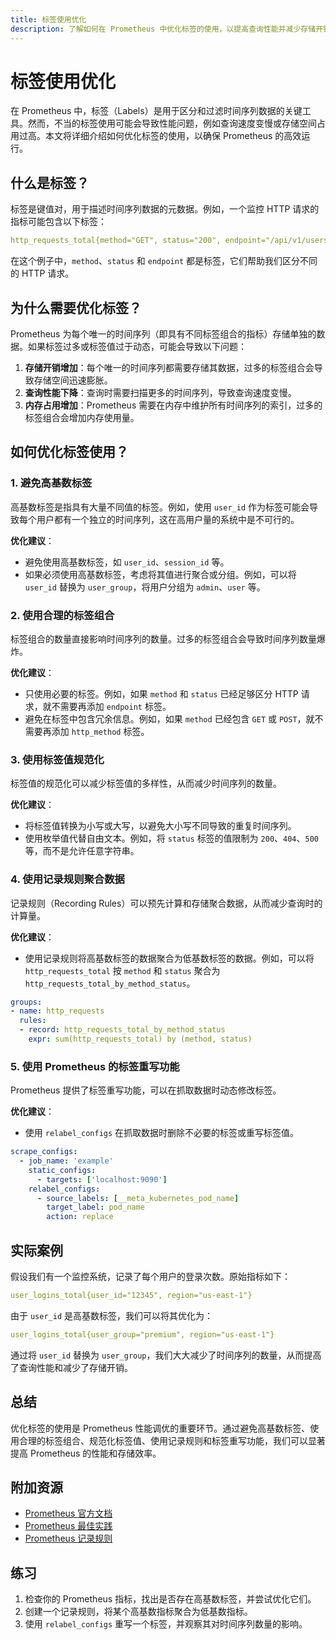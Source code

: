 ```yaml
---
title: 标签使用优化
description: 了解如何在 Prometheus 中优化标签的使用，以提高查询性能并减少存储开销。
---
```


# 标签使用优化

在 Prometheus 中，标签（Labels）是用于区分和过滤时间序列数据的关键工具。然而，不当的标签使用可能会导致性能问题，例如查询速度变慢或存储空间占用过高。本文将详细介绍如何优化标签的使用，以确保 Prometheus 的高效运行。

## 什么是标签？

标签是键值对，用于描述时间序列数据的元数据。例如，一个监控 HTTP 请求的指标可能包含以下标签：

```yaml
http_requests_total{method="GET", status="200", endpoint="/api/v1/users"}
```

在这个例子中，`method`、`status` 和 `endpoint` 都是标签，它们帮助我们区分不同的 HTTP 请求。

## 为什么需要优化标签？

Prometheus 为每个唯一的时间序列（即具有不同标签组合的指标）存储单独的数据。如果标签过多或标签值过于动态，可能会导致以下问题：

1. **存储开销增加**：每个唯一的时间序列都需要存储其数据，过多的标签组合会导致存储空间迅速膨胀。
2. **查询性能下降**：查询时需要扫描更多的时间序列，导致查询速度变慢。
3. **内存占用增加**：Prometheus 需要在内存中维护所有时间序列的索引，过多的标签组合会增加内存使用量。

## 如何优化标签使用？

### 1. 避免高基数标签

高基数标签是指具有大量不同值的标签。例如，使用 `user_id` 作为标签可能会导致每个用户都有一个独立的时间序列，这在高用户量的系统中是不可行的。

**优化建议**：
- 避免使用高基数标签，如 `user_id`、`session_id` 等。
- 如果必须使用高基数标签，考虑将其值进行聚合或分组。例如，可以将 `user_id` 替换为 `user_group`，将用户分组为 `admin`、`user` 等。

### 2. 使用合理的标签组合

标签组合的数量直接影响时间序列的数量。过多的标签组合会导致时间序列数量爆炸。

**优化建议**：
- 只使用必要的标签。例如，如果 `method` 和 `status` 已经足够区分 HTTP 请求，就不需要再添加 `endpoint` 标签。
- 避免在标签中包含冗余信息。例如，如果 `method` 已经包含 `GET` 或 `POST`，就不需要再添加 `http_method` 标签。

### 3. 使用标签值规范化

标签值的规范化可以减少标签值的多样性，从而减少时间序列的数量。

**优化建议**：
- 将标签值转换为小写或大写，以避免大小写不同导致的重复时间序列。
- 使用枚举值代替自由文本。例如，将 `status` 标签的值限制为 `200`、`404`、`500` 等，而不是允许任意字符串。

### 4. 使用记录规则聚合数据

记录规则（Recording Rules）可以预先计算和存储聚合数据，从而减少查询时的计算量。

**优化建议**：
- 使用记录规则将高基数标签的数据聚合为低基数标签的数据。例如，可以将 `http_requests_total` 按 `method` 和 `status` 聚合为 `http_requests_total_by_method_status`。

```yaml
groups:
- name: http_requests
  rules:
  - record: http_requests_total_by_method_status
    expr: sum(http_requests_total) by (method, status)
```

### 5. 使用 Prometheus 的标签重写功能

Prometheus 提供了标签重写功能，可以在抓取数据时动态修改标签。

**优化建议**：
- 使用 `relabel_configs` 在抓取数据时删除不必要的标签或重写标签值。

```yaml
scrape_configs:
  - job_name: 'example'
    static_configs:
      - targets: ['localhost:9090']
    relabel_configs:
      - source_labels: [__meta_kubernetes_pod_name]
        target_label: pod_name
        action: replace
```

## 实际案例

假设我们有一个监控系统，记录了每个用户的登录次数。原始指标如下：

```yaml
user_logins_total{user_id="12345", region="us-east-1"}
```

由于 `user_id` 是高基数标签，我们可以将其优化为：

```yaml
user_logins_total{user_group="premium", region="us-east-1"}
```

通过将 `user_id` 替换为 `user_group`，我们大大减少了时间序列的数量，从而提高了查询性能和减少了存储开销。

## 总结

优化标签的使用是 Prometheus 性能调优的重要环节。通过避免高基数标签、使用合理的标签组合、规范化标签值、使用记录规则和标签重写功能，我们可以显著提高 Prometheus 的性能和存储效率。

## 附加资源

- [Prometheus 官方文档](https://prometheus.io/docs/)
- [Prometheus 最佳实践](https://prometheus.io/docs/practices/naming/)
- [Prometheus 记录规则](https://prometheus.io/docs/prometheus/latest/configuration/recording_rules/)

## 练习

1. 检查你的 Prometheus 指标，找出是否存在高基数标签，并尝试优化它们。
2. 创建一个记录规则，将某个高基数指标聚合为低基数指标。
3. 使用 `relabel_configs` 重写一个标签，并观察其对时间序列数量的影响。
